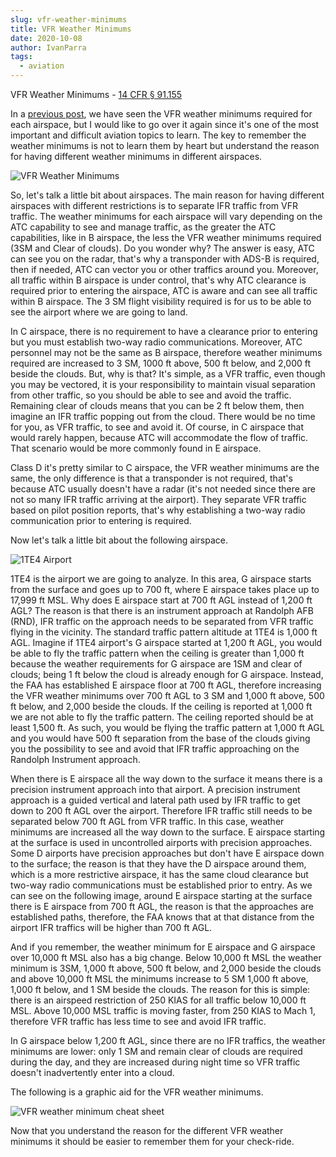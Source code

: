 ```yaml
---
slug: vfr-weather-minimums
title: VFR Weather Minimums
date: 2020-10-08
author: IvanParra
tags:
  - aviation
---
```

VFR Weather Minimums - [14 CFR § 91.155](https://www.law.cornell.edu/cfr/text/14/91.155)

In a [previous post](https://www.thinkingaviation.com/posts/controlled-and-uncontrolled-airspace), we have seen the VFR weather minimums required for each airspace, but I would like to go over it again since it's one of the most important and difficult aviation topics to learn. The key to remember the weather minimums is not to learn them by heart but understand the reason for having different weather minimums in different airspaces.

![VFR Weather Minimums](/images/weather-minima.png "VFR Weather Minimums")

So, let's talk a little bit about airspaces. The main reason for having different airspaces with different restrictions is to separate IFR traffic from VFR traffic. The weather minimums for each airspace will vary depending on the ATC capability to see and manage traffic, as the greater the ATC capabilities, like in B airspace, the less the VFR weather minimums required (3SM and Clear of clouds). Do you wonder why? The answer is easy, ATC can see you on the radar, that's why a transponder with ADS-B is required, then if needed, ATC can vector you or other traffics around you. Moreover, all traffic within B airspace is under control, that's why ATC clearance is required prior to entering the airspace, ATC is aware and can see all traffic within B airspace. The 3 SM flight visibility required is for us to be able to see the airport where we are going to land.

In C airspace, there is no requirement to have a clearance prior to entering but you must establish two-way radio communications. Moreover, ATC personnel may not be the same as B airspace, therefore weather minimums required are increased to 3 SM, 1000 ft above, 500 ft below, and 2,000 ft beside the clouds. But, why is that? It's simple, as a VFR traffic, even though you may be vectored, it is your responsibility to maintain visual separation from other traffic, so you should be able to see and avoid the traffic. Remaining clear of clouds means that you can be 2 ft below them, then imagine an IFR traffic popping out from the cloud. There would be no time for you, as VFR traffic, to see and avoid it. Of course, in C airspace that would rarely happen, because ATC will accommodate the flow of traffic. That scenario would be more commonly found in E airspace.

Class D it's pretty similar to C airspace, the VFR weather minimums are the same, the only difference is that a transponder is not required, that's because ATC usually doesn't have a radar (it's not needed since there are not so many IFR traffic arriving at the airport). They separate VFR traffic based on pilot position reports, that's why establishing a two-way radio communication prior to entering is required. 

Now let's talk a little bit about the following airspace.

![1TE4 Airport](/images/1te4.png "1TE4 Airport")

1TE4 is the airport we are going to analyze. In this area, G airspace starts from the surface and goes up to 700 ft, where E airspace takes place up to 17,999 ft MSL. Why does E airspace start at 700 ft AGL instead of 1,200 ft AGL? The reason is that there is an instrument approach at Randolph AFB (RND), IFR traffic on the approach needs to be separated from VFR traffic flying in the vicinity.  The standard traffic pattern altitude at 1TE4 is 1,000 ft AGL. Imagine if 1TE4 airport's G airspace started at 1,200 ft AGL, you would be able to fly the traffic pattern when the ceiling is greater than 1,000 ft because the weather requirements for G airspace are 1SM and clear of clouds; being 1 ft below the cloud is already enough for G airspace. Instead, the FAA has established E airspace floor at 700 ft AGL, therefore increasing the VFR weather minimums over 700 ft AGL to 3 SM and 1,000 ft above, 500 ft below, and 2,000 beside the clouds. If the ceiling is reported at 1,000 ft we are not able to fly the traffic pattern. The ceiling reported should be at least 1,500 ft. As such, you would be flying the traffic pattern at 1,000 ft AGL and you would have 500 ft separation from the base of the clouds giving you the possibility to see and avoid that IFR traffic approaching on the Randolph Instrument approach.

When there is E airspace all the way down to the surface it means there is a precision instrument approach into that airport. A precision instrument approach is a guided vertical and lateral path used by IFR traffic to get down to 200 ft AGL over the airport. Therefore IFR traffic still needs to be separated below 700 ft AGL from VFR traffic. In this case, weather minimums are increased all the way down to the surface. E airspace starting at the surface is used in uncontrolled airports with precision approaches. Some D airports have precision approaches but don't have E airspace down to the surface; the reason is that they have the D airspace around them, which is a more restrictive airspace, it has the same cloud clearance but two-way radio communications must be established prior to entry.
As we can see on the following image, around E airspace starting at the surface there is E airspace from 700 ft AGL, the reason is that the approaches are established paths, therefore, the FAA knows that at that distance from the airport IFR traffics will be higher than 700 ft AGL.

And if you remember, the weather minimum for E airspace and G airspace over 10,000 ft MSL also has a big change. Below 10,000 ft MSL the weather minimum is 3SM, 1,000 ft above, 500 ft below, and 2,000 beside the clouds and above 10,000 ft MSL the minimums increase to 5 SM 1,000 ft above, 1,000 ft below, and 1 SM beside the clouds. The reason for this is simple: there is an airspeed restriction of 250 KIAS for all traffic below 10,000 ft MSL. Above 10,000 MSL traffic is moving faster, from 250 KIAS to Mach 1, therefore VFR traffic has less time to see and avoid IFR traffic.

In G airspace below 1,200 ft AGL, since there are no IFR traffics, the weather minimums are lower: only 1 SM and remain clear of clouds are required during the day, and they are increased during night time so VFR traffic doesn't inadvertently enter into a cloud.

The following is a graphic aid for the VFR weather minimums.

![VFR weather minimum cheat sheet](/images/weather-minimum-aid.png "VFR weather minimum cheat sheet")

Now that you understand the reason for the different VFR weather minimums it should be easier to remember them for your check-ride.